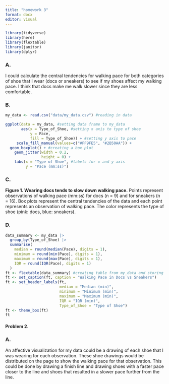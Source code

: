 ```yaml
---
title: "homework 3"
format: docx
editor: visual
---
```


```r
library(tidyverse)
library(here)
library(flextable)
library(janitor)
library(dplyr)
```

### A.

I could calculate the central tendencies for walking pace for both categories of shoe that I wear (docs or sneakers) to see if my shoes affect my walking pace. I think that docs make me walk slower since they are less comfortable.

### B.

```r
my_data <- read.csv("data/my_data.csv") #reading in data

ggplot(data = my_data, #setting data frame to my_data
       aes(x = Type_of_Shoe, #setting x axis to type of shoe
           y = Pace,
           fill = Type_of_Shoe)) + #setting y axis to pace
     scale_fill_manual(values=c("#FF9FE5", "#2B50AA")) + 
  geom_boxplot() + #creating a box plot
    geom_jitter(width = 0.2,
                height = 0) +
    labs(x = "Type of Shoe", #labels for x and y axis
         y = "Pace (mm:ss)")
```

### C.

**Figure 1. Wearing docs tends to slow down walking pace.** Points represent observations of walking pace (mm:ss) for docs (n = 9) and for sneakers (n = 16). Box plots represent the central tendencies of the data and each point represents an observation of walking pace. The color represents the type of shoe (pink: docs, blue: sneakers).

### D.

```r
data_summary <- my_data |> 
  group_by(Type_of_Shoe) |> 
  summarise(
    median = round(median(Pace), digits = 1),
    minimum = round(min(Pace), digits = 1),
    maximum = round(max(Pace), digits = 1),
    IQR = round(IQR(Pace), digits = 1)
  )
ft <- flextable(data_summary) #creating table from my_data and storing it as an object called ft
ft <- set_caption(ft, caption = "Walking Pace in Docs vs Sneakers")
ft <- set_header_labels(ft,
                        median = "Median (min)",
                        minimum = "Minimum (min)",
                        maximum = "Maximum (min)",
                        IQR = "IQR (min)",
                        Type_of_Shoe = "Type of Shoe")
ft <- theme_box(ft)
ft
```


#### Problem 2.

### A.

An affective visualization for my data could be a drawing of each shoe that I was wearing for each observation. These shoe drawings would be distributed on the page to show the walking pace for that observation. This could be done by drawing a finish line and drawing shoes with a faster pace closer to the line and shoes that resulted in a slower pace further from the line.
